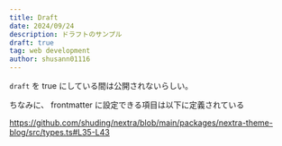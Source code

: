 ```yaml
---
title: Draft
date: 2024/09/24
description: ドラフトのサンプル
draft: true
tag: web development
author: shusann01116
---
```


`draft` を true にしている間は公開されないらしい。

ちなみに、 frontmatter に設定できる項目は以下に定義されている

https://github.com/shuding/nextra/blob/main/packages/nextra-theme-blog/src/types.ts#L35-L43
